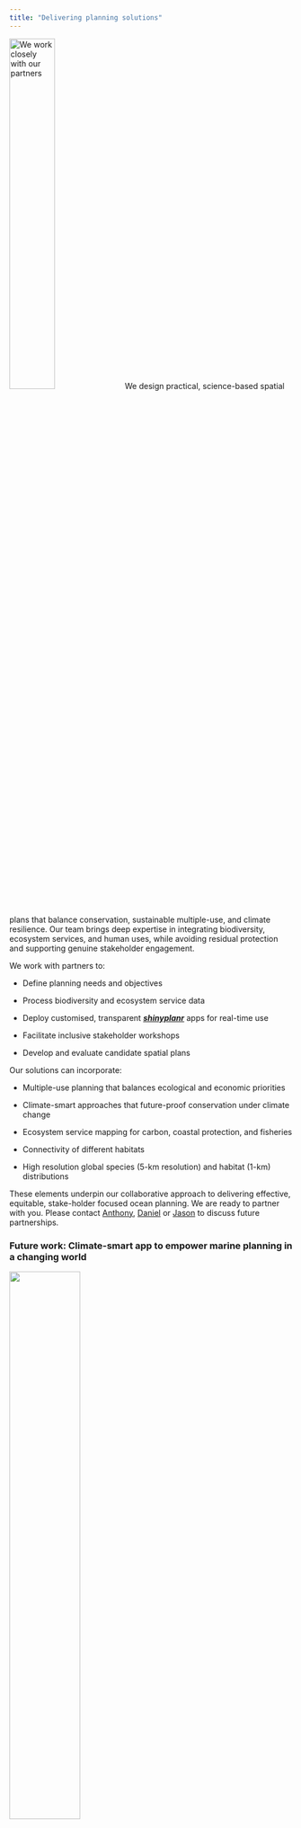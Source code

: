 ```yaml
---
title: "Delivering planning solutions"
---
```


![We work closely with our partners](images/Collaboration.jpeg){.float-right .lightbox width=40%}
We design practical, science-based spatial plans that balance conservation, sustainable multiple-use, and climate resilience. Our team brings deep expertise in integrating biodiversity, ecosystem services, and human uses, while avoiding residual protection and supporting genuine stakeholder engagement.

We work with partners to:

* Define planning needs and objectives

* Process biodiversity and ecosystem service data

*	Deploy customised, transparent [**_shinyplanr_**](realTime/shinyplanr.html) apps for real-time use

*	Facilitate inclusive stakeholder workshops

*	Develop and evaluate candidate spatial plans

Our solutions can incorporate:

*	Multiple-use planning that balances ecological and economic priorities

*	Climate-smart approaches that future-proof conservation under climate change

*	Ecosystem service mapping for carbon, coastal protection, and fisheries

* Connectivity of different habitats

* High resolution global species (5-km resolution) and habitat (1-km) distributions

These elements underpin our collaborative approach to delivering effective, equitable, stake-holder focused ocean planning. We are ready to partner with you. Please contact [Anthony](mailto:a.richardson1@uq.edu.au), [Daniel](mailto:Daniel.Dunn@uq.edu.au) or [Jason](mailto:Jason.Everett@uq.edu.au) to discuss future partnerships.

### Future work: Climate-smart app to empower marine planning in a changing world

![](images/ClimateApp.png){width=50% .lightbox .float-left}

Climate change is rapidly undermining the effectiveness of traditional marine protected areas by shifting species distributions, disrupting ecosystems, and transforming ocean conditions. Despite this, most marine spatial planning (MSP) efforts still overlook climate change or treat it as an afterthought, risking misaligned conservation efforts and leaving marine ecosystems and dependent communities vulnerable. There is an urgent need to integrate climate foresight into planning frameworks to avoid wasting resources and to ensure biodiversity protection in the face of environmental change.

To address this gap, we envisage a suite of interactive, real-time web tools to embed climate change into the heart of MSP. The first phase would involve a regional climate app that lets users explore future ocean conditions under different emissions scenarios, visualise changes across key climate variables, and identify climate refugia and hotspots. Building on this, the second phase would deliver a biodiversity-climate risk app that applies a cutting-edge climate vulnerability index to assess species and habitat risk, guiding the design of climate-smart MPAs. 

These open-source tools would empower planners—particularly in data-limited and island regions—to make informed, forward-looking decisions, helping countries meet biodiversity and climate targets while ensuring more resilient ocean stewardship.

We are looking for partners to realise this vision.



